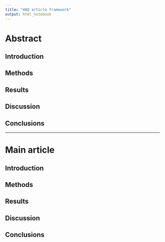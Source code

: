```yaml
---
title: "HAQ article framework"
output: html_notebook
---
```



# Abstract

## Introduction



## Methods


## Results


## Discussion

## Conclusions
**********
# Main article

## Introduction



## Methods


## Results


## Discussion

## Conclusions